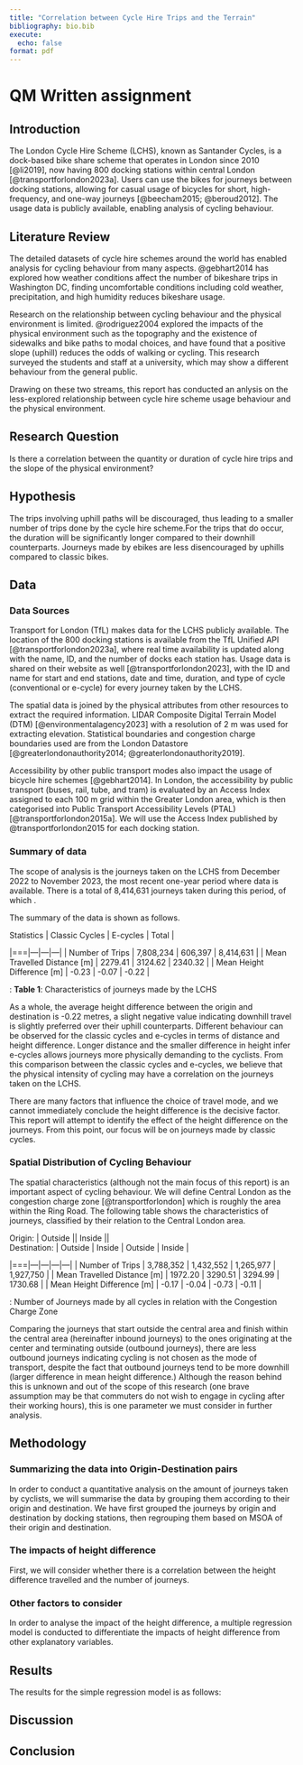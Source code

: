 ```yaml
---
title: "Correlation between Cycle Hire Trips and the Terrain"
bibliography: bio.bib
execute: 
  echo: false
format: pdf
---
```



# QM Written assignment

## Introduction


The London Cycle Hire Scheme (LCHS), known as Santander Cycles, is a dock-based bike share scheme that operates in London since 2010 [@li2019], now having 800 docking stations within central London [@transportforlondon2023a]. Users can use the bikes for journeys between docking stations, allowing for casual usage of bicycles for short, high-frequency, and one-way journeys [@beecham2015; @beroud2012]. The usage data is publicly available, enabling analysis of cycling behaviour.

## Literature Review

The detailed datasets of cycle hire schemes around the world has enabled analysis for cycling behaviour from many aspects.  @gebhart2014 has explored how weather conditions affect the number of bikeshare trips in Washington DC, finding uncomfortable conditions including cold weather, precipitation, and high humidity reduces bikeshare usage.

Research on the relationship between cycling behaviour and the physical environment is limited. @rodriguez2004 explored the impacts of the physical environment such as the topography and the existence of sidewalks and bike paths to modal choices, and have found that a positive slope (uphill) reduces the odds of walking or cycling. This research surveyed the students and staff at a university, which may show a different behaviour from the general public.

Drawing on these two streams, this report has conducted an anlysis on the less-explored relationship between cycle hire scheme usage behaviour and the physical environment.

## Research Question

Is there a correlation between the quantity or duration of cycle hire trips and the slope of the physical environment?

## Hypothesis

The trips involving uphill paths will be discouraged, thus leading to a smaller number of trips done by the cycle hire scheme.For the trips that do occur, the duration will be significantly longer compared to their downhill counterparts. Journeys made by ebikes are less disencouraged by uphills compared to classic bikes. 

## Data

### Data Sources

Transport for London (TfL) makes data for the LCHS publicly available. The location of the 800 docking stations is available from the TfL Unified API [@transportforlondon2023a], where real time availability is updated along with the name, ID, and the number of docks each station has. Usage data is shared on their website as well [@transportforlondon2023], with the ID and name for start and end stations, date and time, duration, and type of cycle (conventional or e-cycle) for every journey taken by the LCHS.

The spatial data is joined by the physical attributes from other resources to extract the required information. LIDAR Composite Digital Terrain Model (DTM) [@environmentalagency2023] with a resolution of 2 m was used for extracting elevation. Statistical boundaries and congestion charge boundaries used are from the London Datastore [@greaterlondonauthority2014; @greaterlondonauthority2019].

Accessibility by other public transport modes also impact the usage of bicycle hire schemes [@gebhart2014]. In London, the accessibility by public transport (buses, rail, tube, and tram) is evaluated by an Access Index assigned to each 100 m grid within the Greater London area, which is then categorised into Public Transport Accessibility Levels (PTAL) [@transportforlondon2015a]. We will use the Access Index published by @transportforlondon2015 for each docking station.

### Summary of data

The scope of analysis is the journeys taken on the LCHS from December 2022 to November 2023, the most recent one-year period where data is available. There is a total of 8,414,631 journeys taken during this period, of which .

The summary of the data is shown as follows.

| Statistics | Classic Cycles | E-cycles | Total |
|===|---|---|---|
| Number of Trips | 7,808,234 | 606,397 | 8,414,631 |
| Mean Travelled Distance [m] | 2279.41 | 3124.62 | 2340.32 |
| Mean Height Difference [m] | -0.23 | -0.07 | -0.22 |

: **Table 1**: Characteristics of journeys made by the LCHS 

As a whole, the average height difference between the origin and destination is -0.22 metres, a slight negative value indicating downhill travel is slightly preferred over their uphill counterparts. Different behaviour can be observed for the classic cycles and e-cycles in terms of distance and height difference. Longer distance and the smaller difference in height infer e-cycles allows journeys more physically demanding to the cyclists. From this comparison between the classic cycles and e-cycles, we believe that the physical intensity of cycling may have a correlation on the journeys taken on the LCHS.

There are many factors that influence the choice of travel mode, and we cannot immediately conclude the height difference is the decisive factor. This report will attempt to identify the effect of the height difference on the journeys. From this point, our focus will be on journeys made by classic cycles.

### Spatial Distribution of Cycling Behaviour

The spatial characteristics (although not the main focus of this report) is an important aspect of cycling behaviour. We will define Central London as the congestion charge zone [@transportforlondon] which is roughly the area within the Ring Road. The following table shows the characteristics of journeys, classified by their relation to the Central London area.

| Origin: | Outside || Inside ||
| Destination: | Outside | Inside | Outside | Inside |
|===|---|---|---|---|
| Number of Trips | 3,788,352	| 1,432,552 | 1,265,977 | 1,927,750 |
| Mean Travelled Distance [m] | 1972.20 | 3290.51 | 3294.99 | 1730.68 |
| Mean Height Difference [m] | -0.17 | -0.04 | -0.73 | -0.11 |

: Number of Journeys made by all cycles in relation with the Congestion Charge Zone

Comparing the journeys that start outside the central area and finish within the central area (hereinafter inbound journeys) to the ones originating at the center and terminating outside (outbound journeys), there are less outbound journeys indicating cycling is not chosen as the mode of transport, despite the fact that outbound journeys tend to be more downhill (larger difference in mean height difference.)
Although the reason behind this is unknown and out of the scope of this research (one brave assumption may be that commuters do not wish to engage in cycling after their working hours), this is one parameter we must consider in further analysis.

## Methodology

### Summarizing the data into Origin-Destination pairs

In order to conduct a quantitative analysis on the amount of journeys taken by cyclists, we will summarise the data by grouping them according to their origin and destination. We have first grouped the journeys by origin and destination by docking stations, then regrouping them based on MSOA of their origin and destination. 


### The impacts of height difference

First, we will consider whether there is a correlation between the height difference travelled and the number of journeys. 

### Other factors to consider

In order to analyse the impact of the height difference, a multiple regression model is conducted to differentiate the impacts of height difference from other explanatory variables. 





## Results

The results for the simple regression model is as follows:


## Discussion



## Conclusion




